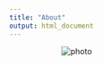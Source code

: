 ```yaml
---
title: "About"
output: html_document
---
```

<style type="text/css">

.title {
    display: none;}


.heading {
  display: block;
  margin-left: auto;
  margin-right: auto;
  width: 63%;
  height: 100%;
}


.bottom-stuff {
    padding-top: 10px;
    padding-right: 25px;
    padding-left: 25px;
  }
  
</style>


<div class="heading">
  <img src="images/header.jpg" alt="photo">
</div>



<div class= "bottom-stuff">
### Research Interests
Broadly, I am interested in how gesture can be employed as a technique to boost learning. How is gesture used to inspire new insights? Can gesture help people to  learn new word meaning or even aquire a second language? Does the helpfulness of gesture vary across the lifespan and/or across cultures? Are the effects of using gesture as a tool long or short lasting?

### Academic Bio

I am currently the full time manager of two labs at the [University of California, Merced](https://cogsci.ucmerced.edu) where I recently graduated with a B.A. in Psychology & Cognitive Science. I now work in the Cognitive & Information Sciences department under [Dr. Tyler Marghetis](https://www.tylermarghetis.com/) and [Dr. Rachel Ryskin](https://linclab0.github.io) studying topics ranging from creativity, embodied cognition, and language processing. In these labs, I utilize a variety of methods such as behavioral experimentation, EEG, and naturalistic observation & analysis.

I am also in the process of applying to Cognitive Science & Psychology PhD programs for the Fall 2023 cycle.
</div>

